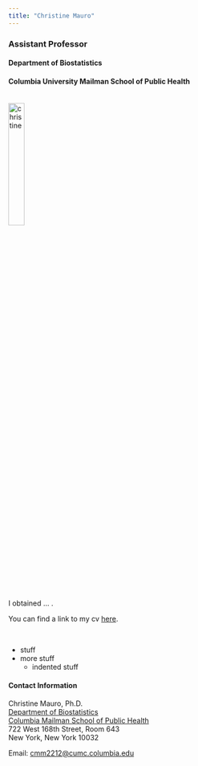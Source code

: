 ```yaml
---
title: "Christine Mauro"
---
```


<link rel="stylesheet" href="academicons.css"/>
<link rel="stylesheet" href="styles.css" type="text/css">

### Assistant Professor 
#### Department of Biostatistics
#### Columbia University Mailman School of Public Health

<br><img src="images/cm1.jpg" alt="christine" style="width:25%"><br>

I obtained ... . 

You can find a link to my cv [here](downloads/cmauro_spirecv_06_2018_noann.pdf).

<br>

* stuff
* more stuff
    * indented stuff
    
#### Contact Information

Christine Mauro, Ph.D.  
[Department of Biostatistics](http://www.mailman.columbia.edu/academic-departments/biostatistics)  
[Columbia Mailman School of Public Health](http://www.mailman.columbia.edu/)  
722 West 168th Street, Room 643  
New York, New York 10032  

Email: [cmm2212@cumc.columbia.edu](mailto:cmm2212@cumc.columbia.edu)  
